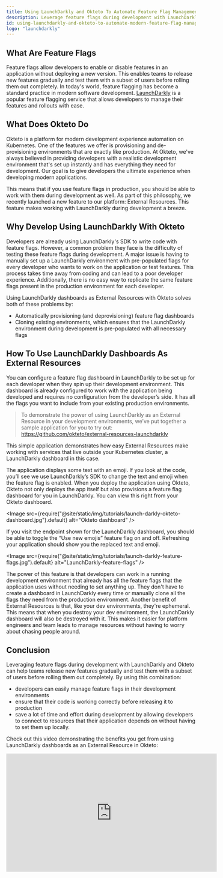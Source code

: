 ```yaml
---
title: Using LaunchDarkly and Okteto To Automate Feature Flag Management
description: Leverage feature flags during development with LaunchDarkly and Okteto
id: using-launchdarkly-and-okteto-to-automate-modern-feature-flag-management
logo: "launchdarkly"
---
```



## What Are Feature Flags
Feature flags allow developers to enable or disable features in an application without deploying a new version. This enables teams to release new features gradually and test them with a subset of users before rolling them out completely. In today's world, feature flagging has become a standard practice in modern software development. [LaunchDarkly](https://launchdarkly.com/) is a popular feature flagging service that allows developers to manage their features and rollouts with ease.

## What Does Okteto Do
Okteto is a platform for modern development experience automation on Kubernetes. One of the features we offer is provisioning and de-provisioning environments that are exactly like production. At Okteto, we've always believed in providing developers with a realistic development environment that's set up instantly and has everything they need for development. Our goal is to give developers the ultimate experience when developing modern applications.

This means that if you use feature flags in production, you should be able to work with them during development as well. As part of this philosophy, we recently launched a new feature to our platform: External Resources. This feature makes working with LaunchDarkly during development a breeze.

## Why Develop Using LaunchDarkly With Okteto
Developers are already using LaunchDarkly's SDK to write code with feature flags. However, a common problem they face is the difficulty of testing these feature flags during development. A major issue is having to manually set up a LaunchDarkly environment with pre-populated flags for every developer who wants to work on the application or test features. This process takes time away from coding and can lead to a poor developer experience. Additionally, there is no easy way to replicate the same feature flags present in the production environment for each developer.

Using LaunchDarkly dashboards as External Resources with Okteto solves both of these problems by:

- Automatically provisioning (and deprovisioning) feature flag dashboards
- Cloning existing environments, which ensures that the LaunchDarkly environment during development is pre-populated with all necessary flags

## How To Use LaunchDarkly Dashboards As External Resources
You can configure a feature flag dashboard in LaunchDarkly to be set up for each developer when they spin up their development environment. This dashboard is already configured to work with the application being developed and requires no configuration from the developer’s side. It has all the flags you want to include from your existing production environments.

> To demonstrate the power of using LaunchDarkly as an External Resource in your development environments, we’ve put together a sample application for you to try out: https://github.com/okteto/external-resources-launchdarkly

This simple application demonstrates how easy External Resources make working with services that live outside your Kubernetes cluster, a LaunchDarkly dashboard in this case.

The application displays some text with an emoji. If you look at the code, you’ll see we use LaunchDarkly’s SDK to change the text and emoji when the feature flag is enabled. When you deploy the application using Okteto, Okteto not only deploys the app itself but also provisions a feature flag dashboard for you in LaunchDarkly. You can view this right from your Okteto dashboard.

<Image
  src={require("@site/static/img/tutorials/launch-darkly-okteto-dashboard.jpg").default}
  alt="Okteto dashboard"
/>

If you visit the endpoint shown for the LaunchDarkly dashboard, you should be able to toggle the “Use new emojis” feature flag on and off. Refreshing your application should show you the replaced text and emoji.

<Image
  src={require("@site/static/img/tutorials/launch-darkly-feature-flags.jpg").default}
  alt="LaunchDarkly-feature-flags"
/>

The power of this feature is that developers can work in a running development environment that already has all the feature flags that the application uses without needing to set anything up. They don't have to create a dashboard in LaunchDarkly every time or manually clone all the flags they need from the production environment. Another benefit of External Resources is that, like your dev environments, they're ephemeral. This means that when you destroy your dev environment, the LaunchDarkly dashboard will also be destroyed with it. This makes it easier for platform engineers and team leads to manage resources without having to worry about chasing people around.

## Conclusion
Leveraging feature flags during development with LaunchDarkly and Okteto can help teams release new features gradually and test them with a subset of users before rolling them out completely. By using this combination:

- developers can easily manage feature flags in their development environments
- ensure that their code is working correctly before releasing it to production
- save a lot of time and effort during development by allowing developers to connect to resources that their application depends on without having to set them up locally.

Check out this video demonstrating the benefits you get from using LaunchDarkly dashboards as an External Resource in Okteto:

<iframe width="560" height="315" src="https://www.youtube.com/embed/FdD7Tw1ZgXQ?si=EYOn692oZGPKICVL" title="YouTube video player" frameborder="0" allow="accelerometer; autoplay; clipboard-write; encrypted-media; gyroscope; picture-in-picture; web-share" referrerpolicy="strict-origin-when-cross-origin" allowfullscreen></iframe>
